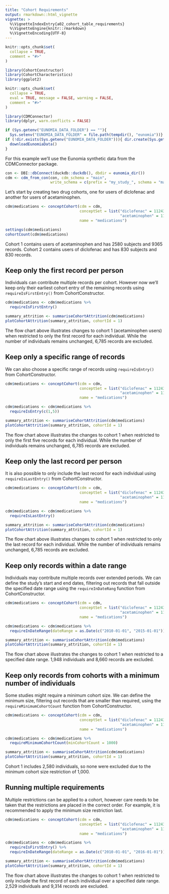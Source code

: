 ```yaml
---
title: "Cohort Requirements"
output: rmarkdown::html_vignette
vignette: >
  %\VignetteIndexEntry{a02_cohort_table_requirements}
  %\VignetteEngine{knitr::rmarkdown}
  %\VignetteEncoding{UTF-8}
---
```


```r
knitr::opts_chunk$set(
  collapse = TRUE,
  comment = "#>"
)
```

```r
library(CohortConstructor)
library(CohortCharacteristics)
library(ggplot2)
```

```r
knitr::opts_chunk$set(
  collapse = TRUE,
  eval = TRUE, message = FALSE, warning = FALSE,
  comment = "#>"
)

library(CDMConnector)
library(dplyr, warn.conflicts = FALSE)

if (Sys.getenv("EUNOMIA_DATA_FOLDER") == ""){
  Sys.setenv("EUNOMIA_DATA_FOLDER" = file.path(tempdir(), "eunomia"))}
if (!dir.exists(Sys.getenv("EUNOMIA_DATA_FOLDER"))){ dir.create(Sys.getenv("EUNOMIA_DATA_FOLDER"))
  downloadEunomiaData()  
}
```

For this example we'll use the Eunomia synthetic data from the CDMConnector package.

```r
con <- DBI::dbConnect(duckdb::duckdb(), dbdir = eunomia_dir())
cdm <- cdm_from_con(con, cdm_schema = "main", 
                    write_schema = c(prefix = "my_study_", schema = "main"))
```

Let's start by creating two drug cohorts, one for users of diclofenac and another for users of acetaminophen.

```r
cdm$medications <- conceptCohort(cdm = cdm, 
                                 conceptSet = list("diclofenac" = 1124300,
                                                   "acetaminophen" = 1127433), 
                                 name = "medications")

settings(cdm$medications)
cohortCount(cdm$medications)
```
Cohort 1 contains users of acetaminophen and has 2580 subjects and 9365 records. Cohort 2 contains users of diclofenac and has 830 subjects and 830 records. 

## Keep only the first record per person

Individuals can contribute multiple records per cohort. However now we'll keep only their earliest cohort entry of the remaining records using `requireIsFirstEntry()` from CohortConstructor.

```r
cdm$medications <- cdm$medications %>% 
  requireIsFirstEntry()

summary_attrition <- summariseCohortAttrition(cdm$medications)
plotCohortAttrition(summary_attrition, cohortId = 1)
```

The flow chart above illustrates changes to cohort 1 (acetaminophen users) when restricted to only the first record for each individual. While the number of individuals remains unchanged, 6,785 records are excluded.

## Keep only a specific range of records

We can also choose a specific range of records using `requireIsEntry()` from CohortConstructor. 

```r
cdm$medications <- conceptCohort(cdm = cdm, 
                                 conceptSet = list("diclofenac" = 1124300,
                                                   "acetaminophen" = 1127433), 
                                 name = "medications")
```

```r
cdm$medications <- cdm$medications %>%
  requireIsEntry(c(1,5)) 

summary_attrition <- summariseCohortAttrition(cdm$medications)
plotCohortAttrition(summary_attrition, cohortId = 1)
```
The flow chart above illustrates the changes to cohort 1 when restricted to only the first five records for each individual. While the number of individuals remains unchanged, 6,785 records are excluded.


## Keep only the last record per person

It is also possible to only include the last record for each individual using `requireIsLastEntry()` from CohortConstructor. 

```r
cdm$medications <- conceptCohort(cdm = cdm, 
                                 conceptSet = list("diclofenac" = 1124300,
                                                   "acetaminophen" = 1127433), 
                                 name = "medications")
```

```r
cdm$medications <- cdm$medications %>% 
  requireIsLastEntry()

summary_attrition <- summariseCohortAttrition(cdm$medications)
plotCohortAttrition(summary_attrition, cohortId = 1)
```

The flow chart above illustrates changes to cohort 1 when restricted to only the last record for each individual. While the number of individuals remains unchanged, 6,785 records are excluded.

## Keep only records within a date range

Individuals may contribute multiple records over extended periods. We can define the study's start and end dates, filtering out records that fall outside the specified date range using the `requireInDateRang` function from CohortConstructor.

```r
cdm$medications <- conceptCohort(cdm = cdm, 
                                 conceptSet = list("diclofenac" = 1124300,
                                                   "acetaminophen" = 1127433), 
                                 name = "medications")
```

```r
cdm$medications <- cdm$medications %>% 
  requireInDateRange(dateRange = as.Date(c("2010-01-01", "2015-01-01")))

summary_attrition <- summariseCohortAttrition(cdm$medications)
plotCohortAttrition(summary_attrition, cohortId = 1)
```
The flow chart above illustrates the changes to cohort 1 when restricted to a specified date range. 1,948 individuals and 8,660 records are excluded.

## Keep only records from cohorts with a minimum number of individuals

Some studies might require a minimum cohort size. We can define the minimum size, filtering out records that are smaller than required, using the `requireMinimumCohortCount` function from CohortConstructor.

```r
cdm$medications <- conceptCohort(cdm = cdm, 
                                 conceptSet = list("diclofenac" = 1124300,
                                                   "acetaminophen" = 1127433), 
                                 name = "medications")
```

```r
cdm$medications <- cdm$medications %>% 
  requireMinimumCohortCount(minCohortCount = 1000)

summary_attrition <- summariseCohortAttrition(cdm$medications)
plotCohortAttrition(summary_attrition, cohortId = 1)
```
Cohort 1 includes 2,580 individuals, so none were excluded due to the minimum cohort size restriction of 1,000.

## Running multiple requirements

Multiple restrictions can be applied to a cohort, however care needs to be taken that the restrictions are placed in the correct order. For example, it is recommended to apply the minimum size restriction last. 

```r
cdm$medications <- conceptCohort(cdm = cdm, 
                                 conceptSet = list("diclofenac" = 1124300,
                                                   "acetaminophen" = 1127433), 
                                 name = "medications")
```

```r
cdm$medications <- cdm$medications %>% 
  requireIsFirstEntry() %>%
  requireInDateRange(dateRange = as.Date(c("2010-01-01", "2016-01-01")))

summary_attrition <- summariseCohortAttrition(cdm$medications)
plotCohortAttrition(summary_attrition, cohortId = 1)
```
The flow chart above illustrates the changes to cohort 1 when restricted to only include the first record of each individual over a specified date range. 2,529 individuals and 9,314 records are excluded. 
